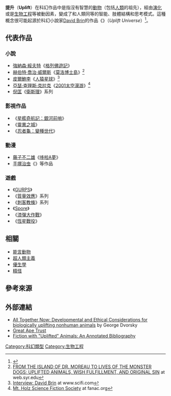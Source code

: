 '''提升'''（'''Uplift'''）在科幻作品中是指沒有智慧的[[動物|動物]]（包括[[人類|人類]]的祖先），經由[[演化|演化]]或是[[生物工程|生物工程]]等被動因素，變成了和人類同等的智能、肢體結構和思考模式。這種概念很可能起源於科幻小說家[[大衛·布林|David Brin]]的作品《{{link-en|提升宇宙|Uplift Universe}}》（''Uplift Universe''）<ref>{{citation |url=http://books.google.co.uk/books?id=3JXnz9x9sO4C&pg=PA850 |title=The Greenwood encyclopedia of science fiction and fantasy |volume=2 |author=David Langford |chapter=Uplift |accessdate=2011-09-13 |archive-date=2016-03-06 |archive-url=https://web.archive.org/web/20160306202410/https://books.google.co.uk/books?id=3JXnz9x9sO4C&pg=PA850 |dead-url=no }}</ref>。

== 代表作品 ==

=== 小說 ===
* [[強納森·綏夫特|強納森·綏夫特]]《[[格列佛遊記|格列佛遊記]]》
* [[赫伯特·喬治·威爾斯|赫伯特·喬治·威爾斯]]《[[莫洛博士島|莫洛博士島]]》<ref>[http://web.syr.edu/~blbousfi/UPLIFTEX22.html FROM THE ISLAND OF DR. MOREAU TO LIVES OF THE MONSTER DOGS: UPLIFTED ANIMALS, WISH FULFILLMENT, AND ORIGINAL SIN <!-- bot-generated title -->] {{webarchive|url=https://web.archive.org/web/20080111202414/http://web.syr.edu/~blbousfi/UPLIFTEX22.html |date=2008-01-11 }} at web.syr.edu</ref>
* [[彼埃尔·布勒|皮爾鮑李]]《[[人猿星球|人猿星球]]》<ref>[http://www.scifi.com/sfw/issue25/interview.html Interview: David Brin<!-- bot-generated title -->] {{Wayback|url=http://www.scifi.com/sfw/issue25/interview.html |date=20090325125822 }} at www.scifi.com</ref>
* [[亞瑟·查理斯·克拉克|亞瑟·查理斯·克拉克]]《[[2001太空漫遊_(小說)|2001太空漫游]]》<ref>[http://fanac.org/fanzines/MT_Void/MT_Void-1835.html Mt. Holz Science Fiction Society<!-- bot-generated title -->] {{Wayback|url=http://fanac.org/fanzines/MT_Void/MT_Void-1835.html |date=20200202170318 }} at fanac.org</ref>
* [[倪匡|倪匡]]《[[衛斯理系列|衛斯理]]》系列

=== 影視作品 ===
* 《[[星艦奇航記：銀河前哨|星艦奇航記：銀河前哨]]》
* 《[[靈異之城|靈異之城]]》
* 《[[忍者龜：變種世代|忍者龜：變種世代]]》

=== 動漫 ===
* [[藤子不二雄|藤子不二雄]]《[[哆啦A夢|哆啦A夢]]》
* [[手塚治虫|手塚治虫]]《{{link-ja|鳥人大系|鳥人大系}}》等作品
=== 遊戲 ===
* 《[[泛用無界角色扮演系統|GURPS]]》
* 《[[質量效應系列|質量效應]]》系列
* 《[[刺客教條系列|刺客教條]]》系列
* 《[[Spore|Spore]]》
* 《[[漆彈大作戰|漆彈大作戰]]》
* 《[[群星_(游戏)|恆星戰役]]》

== 相關 ==
*[[能言動物|能言動物]]
*[[超人類主義|超人類主義]]
*[[優生學|優生學]]
*[[精_(傳說生物)|精怪]]

==參考來源==
{{reflist}}

==外部連結==
* [http://jetpress.org/v18/dvorsky.htm All Together Now: Developmental and Ethical Considerations for biologically uplifting nonhuman animals] {{Wayback|url=http://jetpress.org/v18/dvorsky.htm |date=20210225073317 }} by George Dvorsky
* [http://www.iowagreatapes.org/ Great Ape Trust] {{Wayback|url=http://www.iowagreatapes.org/ |date=20210211000401 }}
* [https://web.archive.org/web/20070402150740/http://web.syr.edu/~blbousfi/UPLIFBIB1.html  Fiction with "Uplifted" Animals: An Annotated Bibliography]

[[Category:科幻類型|Category:科幻類型]]
[[Category:生物工程|Category:生物工程]]